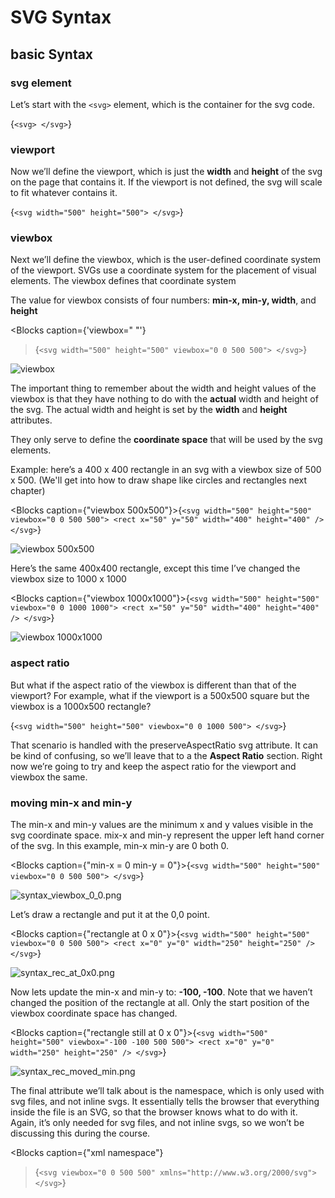 
# SVG Syntax

## basic Syntax

### svg element

Let’s start with the `<svg>` element, which is the container for the svg code.

<Blocks>{`<svg>
</svg>`}</Blocks>

### viewport

Now we’ll define the viewport, which is just the **width** and **height** of the svg on the page that contains it. If the viewport is not defined, the svg will scale to fit whatever contains it.

<Blocks>{`<svg width="500" height="500">
</svg>`}</Blocks>

### viewbox

Next we’ll define the viewbox, which is the user-defined coordinate system of the viewport.
SVGs use a coordinate system for the placement of visual elements. The viewbox defines that coordinate system

The value for viewbox consists of four numbers:
**min-x, min-y, width**, and **height**

<Blocks
  caption={'viewbox="<min-x> <min-y> <width> <height>"'}
>{`<svg width="500" height="500" viewbox="0 0 500 500">
</svg>`}</Blocks>

![viewbox](/syntax_viewbox.png)

The important thing to remember about the width and height values of the viewbox is that they have nothing to do with the **actual** width and height of the svg. The actual width and height is set by the **width** and **height** attributes.

They only serve to define the **coordinate space** that will be used by the svg elements.

Example: here’s a 400 x 400 rectangle in an svg with a viewbox size of 500 x 500. (We'll get into how to draw shape like circles and rectangles next chapter)

<Blocks caption={"viewbox 500x500"}>{`<svg
   width="500"
   height="500"
   viewbox="0 0 500 500">
   <rect x="50" y="50" width="400" height="400" />
</svg>`}</Blocks>

![viewbox 500x500](/syntax_viewbox_500x500.png)

Here’s the same 400x400 rectangle, except this time I’ve changed the viewbox size to 1000 x 1000

<Blocks caption={"viewbox 1000x1000"}>{`<svg
   width="500"
   height="500"
   viewbox="0 0 1000 1000">
   <rect x="50" y="50" width="400" height="400" />
</svg>`}</Blocks>

![viewbox 1000x1000](/syntax_viewbox_1000x1000.png)

### aspect ratio

But what if the aspect ratio of the viewbox is different than that of the viewport? For example, what if the viewport is a 500x500 square but the viewbox is a 1000x500 rectangle?

<Blocks>{`<svg
   width="500"
   height="500"
   viewbox="0 0 1000 500">
</svg>`}</Blocks>

That scenario is handled with the preserveAspectRatio svg attribute. It can be kind of confusing, so we’ll leave that to a the **Aspect Ratio** section. Right now we’re going to try and keep the aspect ratio for the viewport and viewbox the same.

### moving min-x and min-y

The min-x and min-y values are the minimum x and y values visible in the svg coordinate space.
mix-x and min-y represent the upper left hand corner of the svg. In this example, min-x min-y are 0 both 0.

<Blocks caption={"min-x = 0 min-y = 0"}>{`<svg
   width="500"
   height="500"
   viewbox="0 0 500 500">
</svg>`}</Blocks>

![syntax_viewbox_0_0.png](/syntax_viewbox_0_0.png)

Let’s draw a rectangle and put it at the 0,0 point.

<Blocks caption={"rectangle at 0 x 0"}>{`<svg
   width="500"
   height="500"
   viewbox="0 0 500 500">
   <rect x="0" y="0" width="250" height="250" />
</svg>`}</Blocks>

![syntax_rec_at_0x0.png](/syntax_rec_at_0x0.png)

Now lets update the min-x and min-y to: **-100, -100**. Note that we haven’t changed the position of the rectangle at all. Only the start position of the viewbox coordinate space has changed.

<Blocks caption={"rectangle still at 0 x 0"}>{`<svg
   width="500"
   height="500"
   viewbox="-100 -100 500 500">
   <rect x="0" y="0" width="250" height="250" />
</svg>`}</Blocks>

![syntax_rec_moved_min.png](/syntax_rec_moved_min.png)

The final attribute we’ll talk about is the namespace, which is only used with svg files, and not inline svgs. It essentially tells the browser that everything inside the file is an SVG, so that the browser knows what to do with it.
Again, it’s only needed for svg files, and not inline svgs, so we won’t be discussing this during the course.

<Blocks
  caption={"xml namespace"}
>{`<svg viewbox="0 0 500 500" xmlns="http://www.w3.org/2000/svg"></svg>`}</Blocks>
